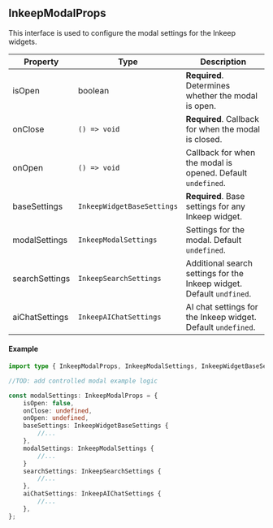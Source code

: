 ## InkeepModalProps

This interface is used to configure the modal settings for the Inkeep widgets.

| Property       | Type                       | Description                                                           |
| -------------- | -------------------------- | --------------------------------------------------------------------- |
| isOpen         | boolean                    | **Required**. Determines whether the modal is open.                   |
| onClose        | `() => void `              | **Required**. Callback for when the modal is closed.                  |
| onOpen         | `() => void `              | Callback for when the modal is opened. Default `undefined`.           |
| baseSettings   | `InkeepWidgetBaseSettings` | **Required**. Base settings for any Inkeep widget.                    |
| modalSettings  | `InkeepModalSettings`      | Settings for the modal. Default `undefined`.                          |
| searchSettings | `InkeepSearchSettings`     | Additional search settings for the Inkeep widget. Default `undfined`. |
| aiChatSettings | `InkeepAIChatSettings`     | AI chat settings for the Inkeep widget. Default `undefined`.          |

#### Example

```typescript
import type { InkeepModalProps, InkeepModalSettings, InkeepWidgetBaseSettings, InkeepSearchSettings, InkeepAIChatSettings } from "@inkeep/widgets";

//TOD: add controlled modal example logic

const modalSettings: InkeepModalProps = {
    isOpen: false,
    onClose: undefined,
    onOpen: undefined,
    baseSettings: InkeepWidgetBaseSettings {
        //...
    },
    modalSettings: InkeepModalSettings {
        //...
    }
    searchSettings: InkeepSearchSettings {
        //...
    },
    aiChatSettings: InkeepAIChatSettings {
        //...
    },
};
```

<Snippet file="InkeepModalSettings.mdx" />
<Snippet file="InkeepWidgetBaseSettings.mdx" />
<Snippet file="InkeepSearchSettings.mdx" />
<Snippet file="InkeepAIChatSettings.mdx" />
